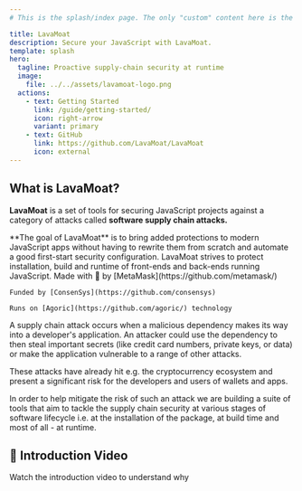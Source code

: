 ```yaml
---
# This is the splash/index page. The only "custom" content here is the card grid

title: LavaMoat
description: Secure your JavaScript with LavaMoat.
template: splash
hero:
  tagline: Proactive supply-chain security at runtime
  image:
    file: ../../assets/lavamoat-logo.png
  actions:
    - text: Getting Started
      link: /guide/getting-started/
      icon: right-arrow
      variant: primary
    - text: GitHub
      link: https://github.com/LavaMoat/LavaMoat
      icon: external
---
```



## What is LavaMoat?

**LavaMoat** is a set of tools for securing JavaScript projects against a category of attacks called **software supply chain attacks.**

<CardGrid stagger>
  <Card title="Goal" icon="rocket">
    **The goal of LavaMoat** is to bring added protections to modern JavaScript apps without having to rewrite them from scratch and automate a good first-start security configuration.
  </Card>
  <Card title="Scope" icon="seti:javascript">
    LavaMoat strives to protect installation, build and runtime of front-ends and back-ends running JavaScript.
  </Card>
  <Card>
    Made with 🧡 by [MetaMask](https://github.com/metamask/)

    Funded by [ConsenSys](https://github.com/consensys)

    Runs on [Agoric](https://github.com/agoric/) technology

  </Card>
  
</CardGrid>

A supply chain attack occurs when a malicious dependency makes its way into a developer's application. An attacker could use the dependency to then steal important secrets (like credit card numbers, private keys, or data) or make the application vulnerable to a range of other attacks.

These attacks have already hit e.g. the cryptocurrency ecosystem and present a significant risk for the developers and users of wallets and apps.

In order to help mitigate the risk of such an attack we are building a suite of tools that aim to tackle the supply chain security at various stages of software lifecycle i.e. at the installation of the package, at build time and most of all - at runtime.

## 🌋 Introduction Video

Watch the introduction video to understand why

<YouTube id="https://youtu.be/Z5Bz0DYga1k" />
